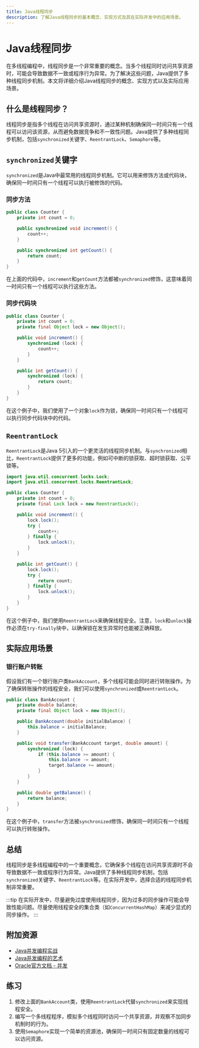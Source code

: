 ```yaml
---
title: Java线程同步
description: 了解Java线程同步的基本概念、实现方式及其在实际开发中的应用场景。
---
```


# Java线程同步

在多线程编程中，线程同步是一个非常重要的概念。当多个线程同时访问共享资源时，可能会导致数据不一致或程序行为异常。为了解决这些问题，Java提供了多种线程同步机制。本文将详细介绍Java线程同步的概念、实现方式以及实际应用场景。

## 什么是线程同步？

线程同步是指多个线程在访问共享资源时，通过某种机制确保同一时间只有一个线程可以访问该资源，从而避免数据竞争和不一致性问题。Java提供了多种线程同步机制，包括`synchronized`关键字、`ReentrantLock`、`Semaphore`等。

## `synchronized`关键字

`synchronized`是Java中最常用的线程同步机制。它可以用来修饰方法或代码块，确保同一时间只有一个线程可以执行被修饰的代码。

### 同步方法

```java
public class Counter {
    private int count = 0;

    public synchronized void increment() {
        count++;
    }

    public synchronized int getCount() {
        return count;
    }
}
```

在上面的代码中，`increment`和`getCount`方法都被`synchronized`修饰，这意味着同一时间只有一个线程可以执行这些方法。

### 同步代码块

```java
public class Counter {
    private int count = 0;
    private final Object lock = new Object();

    public void increment() {
        synchronized (lock) {
            count++;
        }
    }

    public int getCount() {
        synchronized (lock) {
            return count;
        }
    }
}
```

在这个例子中，我们使用了一个对象`lock`作为锁，确保同一时间只有一个线程可以执行同步代码块中的代码。

## `ReentrantLock`

`ReentrantLock`是Java 5引入的一个更灵活的线程同步机制。与`synchronized`相比，`ReentrantLock`提供了更多的功能，例如可中断的锁获取、超时锁获取、公平锁等。

```java
import java.util.concurrent.locks.Lock;
import java.util.concurrent.locks.ReentrantLock;

public class Counter {
    private int count = 0;
    private final Lock lock = new ReentrantLock();

    public void increment() {
        lock.lock();
        try {
            count++;
        } finally {
            lock.unlock();
        }
    }

    public int getCount() {
        lock.lock();
        try {
            return count;
        } finally {
            lock.unlock();
        }
    }
}
```

在这个例子中，我们使用`ReentrantLock`来确保线程安全。注意，`lock`和`unlock`操作必须在`try-finally`块中，以确保锁在发生异常时也能被正确释放。

## 实际应用场景

### 银行账户转账

假设我们有一个银行账户类`BankAccount`，多个线程可能会同时进行转账操作。为了确保转账操作的线程安全，我们可以使用`synchronized`或`ReentrantLock`。

```java
public class BankAccount {
    private double balance;
    private final Object lock = new Object();

    public BankAccount(double initialBalance) {
        this.balance = initialBalance;
    }

    public void transfer(BankAccount target, double amount) {
        synchronized (lock) {
            if (this.balance >= amount) {
                this.balance -= amount;
                target.balance += amount;
            }
        }
    }

    public double getBalance() {
        return balance;
    }
}
```

在这个例子中，`transfer`方法被`synchronized`修饰，确保同一时间只有一个线程可以执行转账操作。

## 总结

线程同步是多线程编程中的一个重要概念，它确保多个线程在访问共享资源时不会导致数据不一致或程序行为异常。Java提供了多种线程同步机制，包括`synchronized`关键字、`ReentrantLock`等。在实际开发中，选择合适的线程同步机制非常重要。

:::tip
在实际开发中，尽量避免过度使用线程同步，因为过多的同步操作可能会导致性能问题。尽量使用线程安全的集合类（如`ConcurrentHashMap`）来减少显式的同步操作。
:::

## 附加资源

- [Java并发编程实战](https://book.douban.com/subject/10484692/)
- [Java并发编程的艺术](https://book.douban.com/subject/26591326/)
- [Oracle官方文档 - 并发](https://docs.oracle.com/javase/tutorial/essential/concurrency/)

## 练习

1. 修改上面的`BankAccount`类，使用`ReentrantLock`代替`synchronized`来实现线程安全。
2. 编写一个多线程程序，模拟多个线程同时访问一个共享资源，并观察不加同步机制时的行为。
3. 使用`Semaphore`实现一个简单的资源池，确保同一时间只有固定数量的线程可以访问资源。
